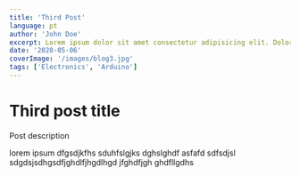 ```yaml
---
title: 'Third Post'
language: pt
author: 'John Doe'
excerpt: Lorem ipsum dolor sit amet consectetur adipisicing elit. Doloremque odio alias similique repudiandae ratione
date: '2020-05-06'
coverImage: '/images/blog3.jpg'
tags: ['Electronics', 'Arduino']
---
```


# Third post title

Post description

lorem ipsum dfgsdjkfhs sduhfslgjks dghslghdf asfafd sdfsdjsl sdgdsjsdhgsdfjghdlfjhgdlhgd jfghdfjgh ghdfllgdhs
